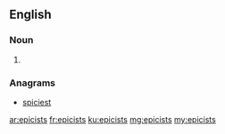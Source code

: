 ==English==

===Noun===
{{head|en|plural}}

# {{plural of|epicist|lang=en|nocat=1}}

===Anagrams===
* [[spiciest#English|spiciest]]

[[ar:epicists]]
[[fr:epicists]]
[[ku:epicists]]
[[mg:epicists]]
[[my:epicists]]